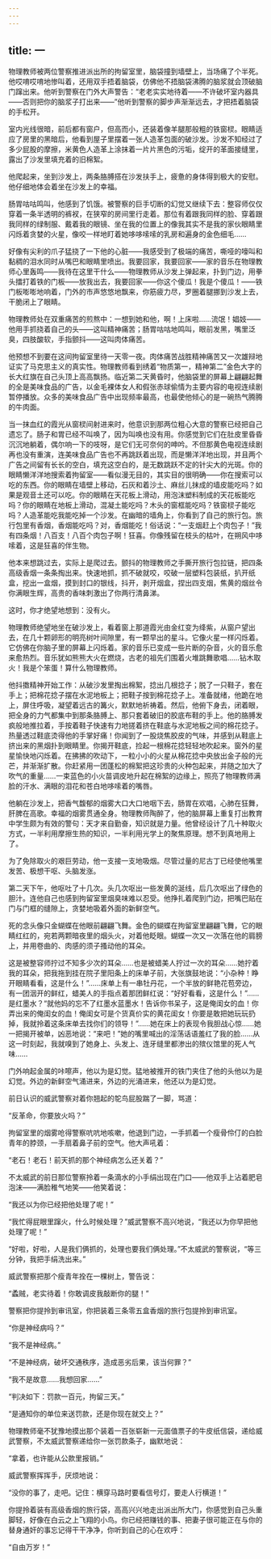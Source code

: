 ```yaml
---
---
---
```

title: 一
---




物理教师被两位警察推进派出所的拘留室里，脑袋撞到墙壁上，当场痛了个半死。他哎唷哎唷地惨叫着，还用双手捂着脑袋，仿佛他不捂脑袋沸腾的脑浆就会顶破脑门蹿出来。他听到警察在门外大声警告：“老老实实地待着——不许破坏室内器具——否则把你的脑浆子打出来——”他听到警察的脚步声渐渐远去，才把捂着脑袋的手松开。

室内光线很暗，前后都有窗户，但高而小，还装着像羊腿那般粗的铁窗棂。眼睛适应了房里的黑暗后，他看到屋子里摆着一张人造革包面的破沙发。沙发不知经过了多少屁股的摩擦，米黄色人造革上涂抹着一片片黑色的污垢，绽开的革面接缝里，露出了沙发里填充着的旧棉絮。

他爬起来，坐到沙发上，两条胳膊搭在沙发扶手上，疲惫的身体得到极大的安慰。他仔细地体会着坐在沙发上的幸福。

肠胃咕咕鸣叫，他感到了饥饿。被警察的巨手切断的幻觉又继续下去：整容师仅仅穿着一条半透明的裤衩，在狭窄的房间里行走着。那位有着跟我同样的脸、穿着跟我同样的绿制服、戴着我的眼镜、坐在我的位置上的像我其实不是我的家伙眼睛里闪烁着贪婪的火星，像咬一样地盯着她哆哆嗦嗦的乳房和遍身的金色细毛……

好像有尖利的爪子猛挠了一下他的心脏——我感受到了极端的痛苦，嘶哑的嚎叫和黏稠的泪水同时从嘴巴和眼睛里喷出。我要回家，我要回家——家的音乐在物理教师心里轰鸣——我待在这里干什么——物理教师从沙发上弹起来，扑到门边，用拳头擂打着铁的门板——放我出去，我要回家——你这个傻瓜！我是个傻瓜！——铁门板嘭嘭地响着，门外的市声悠悠地飘来，你筋疲力尽，罗圈着腿挪到沙发上去，干脆闭上了眼睛。

物理教师处在双重痛苦的煎熬中：一想到她和他，啊！上床啦……流氓！娼妓——他用手抓挠着自己的头——这叫精神痛苦；肠胃咕咕地鸣叫，眼前发黑，嘴里泛臭，四肢酸软，手指颤抖——这叫肉体痛苦。

他预想不到要在这间拘留室里待一天零一夜。肉体痛苦战胜精神痛苦又一次雄辩地证实了马克思主义的真实性。物理教师看到绣着“物质第一，精神第二”金色大字的长大红旗在自己头顶上高高飘扬。临近第二天黄昏时，他脑袋里的屏幕上翩翩起舞的全是美味食品的广告，以金毛裸体女人和假张赤球偷情为主要内容的电视连续剧暂停播放。众多的美味食品广告中出现频率最高，也最使他倾心的是一碗热气腾腾的牛肉面。

当一抹血红的霞光从窗棂间射进来时，他意识到那两位粗心大意的警察已经把自己遗忘了。肠子和胃已经不叫唤了，因为叫唤也没有用。你感觉到它们在肚皮里昏昏沉沉地躺着，偶尔响一下的吱呀，是它们无可奈何的呻吟。不但那黄色电视连续剧再也没有重演，连美味食品广告也不再跳跃着出现，而是懒洋洋地出现，并且两个广告之间留有长长的空白，填充这空白的，是无数跳跃不定的针尖大的光斑。你的眼睛懒洋洋地搜索着拘留室——看似漫无目的，其实目的很明确——你在搜索可以吃的东西。你的眼睛在墙壁上移动，石灰和着沙土、麻丝儿抹成的墙皮能吃吗？如果是观音土还可以吃。你的眼睛在天花板上滑动，用泡沫塑料制成的天花板能吃吗？你的眼睛在地板上滑动，混凝土能吃吗？木头的窗框能吃吗？铁窗棂子能吃吗？人造革能吃我能吃掉一个沙发。在幽暗的墙角上，你看到了自己的旅行包。旅行包里有香烟，香烟能吃吗？对，香烟能吃！俗话说：“一支烟赶上个肉包子！”我有四条烟！八百支！八百个肉包子啊！狂喜。你像残留在枝头的枯叶，在朔风中哆嗦着，这是狂喜的伴生物。

他本来想跳过去，实际上是爬过去。颤抖的物理教师之手撕开旅行包拉链，把四条高级香烟一条条掏出来。快速地抓，抓不破就咬，咬破一层塑料包装纸，扒开纸盒，挖出一盒烟，摸到封口的银线，抖开，剥开烟盒，捏出四支烟，焦黄的烟丝令你满眼生辉，高贵的香味刺激出了你两行清鼻涕。

这时，你才绝望地想到：没有火。

物理教师绝望地坐在破沙发上，看着窗上那道霞光由金红变为绛紫，从窗户望出去，在几十颗卵形的明亮树叶间隙里，有一颗早出的星斗。它像火星一样闪烁着。它仿佛在你脑子里的屏幕上闪烁着。家的音乐已变成一些片断的杂音，火的音乐愈来愈热烈。音乐犹如熊熊大火在燃烧，古老的祖先们围着火堆跳舞歌唱……钻木取火！我是个笨蛋！算什么物理教师。

他抖擞精神开始工作：从破沙发里掏出棉絮，捻出几根捻子；脱了一只鞋子，套在手上；把棉花捻子摆在水泥地板上；把鞋子按到棉花捻子上。准备就绪，他跪在地上，屏住呼吸，凝望着远古的篝火，默默地祈祷着。然后，他俯下身去，闭着眼，把全身的力气都集中到那条胳膊上、那只套着破旧的胶底布鞋的手上。他的胳膊发疯般地推拉着，手按着鞋子快速有力地搓着挤在鞋底与水泥地板之间的棉花捻子。热量透过鞋底烫得他的手掌好痛！你闻到了一股烧焦胶皮的气味，并感到从鞋底上挤出来的黑烟扑到眼睛里。你揭开鞋底，捡起一根棉花捻轻轻地吹起来。窗外的星星愉快地闪烁着。在拂拂的吹动下，一粒小小的火星从棉花捻中央放出金子般的光芒，并渐渐扩散。你赶紧用一团蓬松的棉絮把这珍贵的火种包起来，并随之加大了吹气的重量……一束蓝色的小火苗调皮地升起在棉絮的边缘上，照亮了物理教师满脸的汗水、满眼的泪花和苍白地哆嗦着的嘴唇。

他躺在沙发上，把香气馥郁的烟雾大口大口地咽下去，肠胃在欢唱，心肺在狂舞，肝脾在高歌。幸福的烟雾贯通全身。物理教师陶醉了，他的脑屏幕上重复打出教育中学生颇为有效的警句：天才来自勤奋，知识就是力量。他曾经设计了几十种取火方式，一半利用摩擦生热的知识，一半利用光学上的聚焦原理。想不到真地用上了。

为了免除取火的艰巨劳动，他一支接一支地吸烟。尽管过量的尼古丁已经使他嘴里发苦、极想干呕、头脑发涨。

第二天下午，他呕吐了十几次。头几次呕出一些发黄的涎线，后几次呕出了绿色的胆汁。连他自己也感到拘留室里烟臭味难以忍受。他挣扎着爬到门边，把嘴巴贴在门与门框的缝隙上，贪婪地吸着外面的新鲜空气。

死的念头像只金蝴蝶在他眼前翩翩飞舞。金色的蝴蝶在拘留室里翩翩飞舞，它的眼睛红红的，宛若两颗暗夜里的烟头火，对着他眨眼。蝴蝶一次又一次落在他的肩膀上，并用卷曲的、肉感的须子搔动他的耳朵。

这是被整容师拧过不知多少次的耳朵……也是被蜡美人拧过一次的耳朵……她拧着我的耳朵，把我拖到挂在院子里阳条上的床单子前，大张旗鼓地说：“小杂种！睁开眼睛看看，这是什么！”……床单上有一串牡丹花，一个半放的鲜艳花苞旁边，有一团洇开的鲜红，蜡美人的手指点着那团鲜红说：“好好看看，这是什么！”……是红墨水？“就他妈的忘不了红墨水蓝墨水！告诉你书呆子，这是俺闺女的血！你弄出来的俺闺女的血！俺闺女可是个货真价实的黄花闺女！你要是敢把她玩玩扔掉，我就拎着这条床单去找你们的领导！”……她在床上的表现令我胆战心惊……她一把揭开被单，凶恶地说：“来吧！”她的嘴里喊出的淫荡话语羞红了我的脸……从这一时刻起，我就嗅到了她身上、头发上、连牙缝里都渗出的殡仪馆里的死人气味……

门外响起金属的咔嚓声，他以为是幻觉。猛地被推开的铁门夹住了他的头他以为是幻觉。外边的新鲜空气涌进来，外边的光涌进来，他还以为是幻觉。

前日认识的威武警察对着你翘起的鸵鸟屁股踹了一脚，骂道：

“反革命，你要放火吗？”

拘留室里的烟雾呛得警察吭吭地咳嗽，他退到门边，一手抓着一个瘦骨伶仃的白脸青年的脖颈，一手扇着鼻子前的空气。他大声吼着：

“老石！老石！前天抓的那个神经病怎么还关着？”

不太威武的前日那位警察拎着一条滴水的小手绢出现在门口——他双手上沾着肥皂泡沫——满脸稚气地笑——他笑着说：

“我还以为你已经把他处理了呢！”

“我忙得屁眼里蹿火，什么时候处理？”威武警察不高兴地说，“我还以为你早把他处理了呢！”

“好啦，好啦，人是我们俩抓的，处理也要我们俩处理。”不太威武的警察说，“等三分钟，我把手绢洗出来。”

威武警察把那个瘦青年拴在一棵树上，警告说：

“蟊贼，老实待着！你敢调皮我敲断你的腿！”

警察把你提拎到审讯室，你把装着三条零五盒香烟的旅行包提拎到审讯室。

“你是神经病吗？”

“我不是神经病。”

“不是神经病，破坏交通秩序，造成恶劣后果，该当何罪？”

“我不是故意……我想回家……”

“判决如下：罚款一百元，拘留三天。”

“是通知你的单位来送罚款，还是你现在就交上？”

物理教师毫不犹豫地摸出那个装着一百张崭新一元面值票子的牛皮纸信袋，递给威武警察，不太威武警察递给你一张罚款条子，幽默地说：

“拿着，也许能从公款里报销。”

威武警察挥挥手，厌烦地说：

“没你的事了，走吧。记住：横穿马路时要看信号灯，要走人行横道！”

你提拎着装有高级香烟的旅行袋，高高兴兴地走出派出所大门，你感觉到自己头重脚轻，好像在白云之上飞翔的小鸟。你已经把赚钱的事、把妻子很可能正在与你的替身通奸的事忘记得干干净净，你听到自己的心在欢呼：

“自由万岁！”